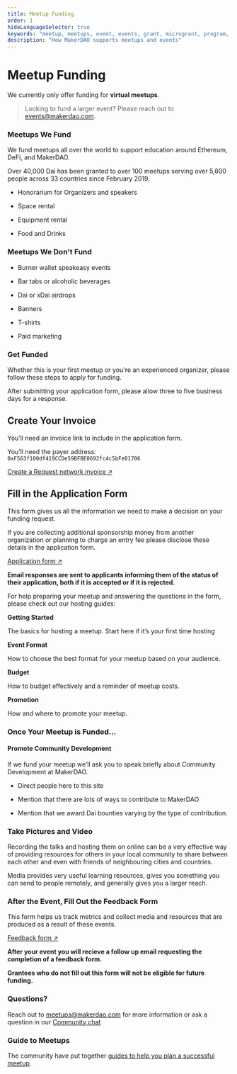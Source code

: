```yaml
---
title: Meetup Funding
order: 1
hideLanguageSelector: true
keywords: "meetup, meetups, event, events, grant, microgrant, program, help, local"
description: "How MakerDAO supports meetups and events"
---
```


# Meetup Funding

<StatusBanner>

We currently only offer funding for **virtual meetups**.

</StatusBanner>

> Looking to fund a larger event? Please reach out to events@makerdao.com.

### Meetups We Fund

We fund meetups all over the world to support education around Ethereum, DeFi, and MakerDAO.

Over 40,000 Dai has been granted to over 100 meetups serving over 5,600 people across 33 countries since February 2019.

<List>

- Honorarium for Organizers and speakers

- Space rental

- Equipment rental

- Food and Drinks

</List>

### Meetups We Don't Fund

<List>

- Burner wallet speakeasy events

- Bar tabs or alcoholic beverages

- Dai or xDai airdrops

- Banners

- T-shirts

- Paid marketing

</List>

### Get Funded

Whether this is your first meetup or you're an experienced organizer, please follow these steps to apply for funding.

After submitting your application form, please allow three to five business days for a response.

<Process>

<Box>

## Create Your Invoice

You’ll need an invoice link to include in the application form.

You’ll need the payer address: `0xF563f100df419CCDe59BFBE0692fc4c5bFe01706`

[Create a Request network invoice ↗](https://app.request.network/#/)

</Box>

<Box>

## Fill in the Application Form

This form gives us all the information we need to make a decision on your funding request.

If you are collecting additional sponsorship money from another organization or planning to charge an entry fee please disclose these details in the application form.

[Application form ↗](https://airtable.com/shr4HOtcZ8o3VZmek)

**Email responses are sent to applicants informing them of the status of their application, both if it is accepted or if it is rejected.**

<Callout>

For help preparing your meetup and answering the questions in the form, please check out our hosting guides:

<List>

<Link to="/work_with_us/meetups/getting-started-guide">

**Getting Started**

The basics for hosting a meetup. Start here if it’s your first time hosting

</Link>

<Link to="/work_with_us/meetups/event-formats-guide">

**Event Format**

How to choose the best format for your meetup based on your audience.

</Link>

<Link to="/work_with_us/meetups/budget-guide">

**Budget**

How to budget effectively and a reminder of meetup costs.

</Link>

<Link to="/work_with_us/meetups/promotion-guide">

**Promotion**

How and where to promote your meetup.

</Link>

</List>

</Callout>

</Box>

<Box>

### Once Your Meetup is Funded...

#### Promote Community Development

If we fund your meetup we’ll ask you to speak briefly about Community Development at MakerDAO.

<List>

- Direct people here to this site

- Mention that there are lots of ways to contribute to MakerDAO

- Mention that we award Dai bounties varying by the type of contribution.

</List>

### Take Pictures and Video

Recording the talks and hosting them on online can be a very effective way of providing resources for others in your local community to share between each other and even with friends of neighbouring cities and countries.

Media provides very useful learning resources, gives you something you can send to people remotely, and generally gives you a larger reach.

</Box>

<Box>

### After the Event, Fill Out the Feedback Form

<CTA>

This form helps us track metrics and collect media and resources that are produced as a result of these events.

[Feedback form ↗](https://airtable.com/shr6Icuj6tOy0k55l)

</CTA>

**After your event you will recieve a follow up email requesting the completion of a feedback form.**

<Callout>

**Grantees who do not fill out this form will not be eligible for future funding.**

</Callout>

</Box>

</Process>

### Questions?

<Callout>

Reach out to meetups@makerdao.com for more information or ask a question in our [Community chat](https://chat.makerdao.com/channel/community-development)

</Callout>

### Guide to Meetups

The community have put together [guides to help you plan a successful meetup](/work-with-us/meetups/).
